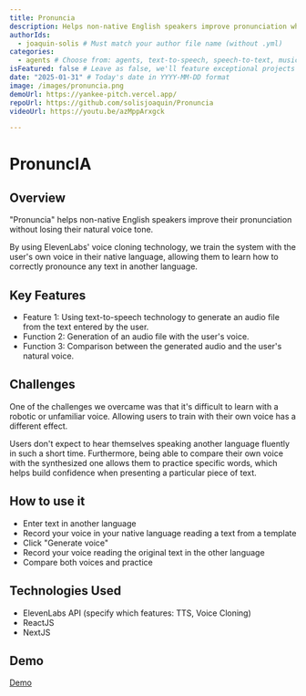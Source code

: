 ---
title: Pronuncia
description: Helps non-native English speakers improve pronunciation while preserving their unique voice tone
authorIds:
  - joaquin-solis # Must match your author file name (without .yml)
categories:
  - agents # Choose from: agents, text-to-speech, speech-to-text, music, voices
isFeatured: false # Leave as false, we'll feature exceptional projects
date: "2025-01-31" # Today's date in YYYY-MM-DD format
image: /images/pronuncia.png
demoUrl: https://yankee-pitch.vercel.app/
repoUrl: https://github.com/solisjoaquin/Pronuncia
videoUrl: https://youtu.be/azMppArxgck

---

# PronuncIA

## Overview

"Pronuncia" helps non-native English speakers improve their pronunciation without losing their natural voice tone. 

By using ElevenLabs' voice cloning technology, we train the system with the user's own voice in their native language, allowing them to learn how to correctly pronounce any text in another language.

## Key Features

- Feature 1: Using text-to-speech technology to generate an audio file from the text entered by the user.
- Function 2: Generation of an audio file with the user's voice.
- Function 3: Comparison between the generated audio and the user's natural voice.

## Challenges

One of the challenges we overcame was that it's difficult to learn with a robotic or unfamiliar voice. 
Allowing users to train with their own voice has a different effect. 

Users don't expect to hear themselves speaking another language fluently in such a short time. 
Furthermore, being able to compare their own voice with the synthesized one allows them to practice specific words, which helps build confidence when presenting a particular piece of text.


## How to use it

- Enter text in another language
- Record your voice in your native language reading a text from a template
- Click "Generate voice"
- Record your voice reading the original text in the other language
- Compare both voices and practice



## Technologies Used

- ElevenLabs API (specify which features: TTS, Voice Cloning)
- ReactJS
- NextJS

## Demo 

[Demo](https://youtu.be/azMppArxgck)